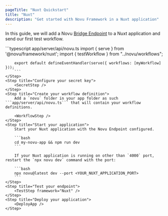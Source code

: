 ```yaml
---
pageTitle: "Nuxt Quickstart"
title: "Nuxt"
description: "Get started with Novu Framework in a Nuxt application"
---
```



In this guide, we will add a Novu [Bridge Endpoint](/docs/concepts/endpoint) to a Nuxt application and send our first test workflow.

<Steps>
    <Step title="Set up your local environment">
        <LocalStudio />
    </Step>
    <Step title="Install packages">
        <PackagesStep />
    </Step>
    <Step title="Add a Novu API Endpoint">
        ```typescript app/server/api/novu.ts
        import { serve } from '@novu/framework/nuxt';
        import { testWorkflow } from "../novu/workflows";

        export default defineEventHandler(serve({ workflows: [myWorkflow] }));
        ```
    </Step>
    <Step title="Configure your secret key">
        <SecretStep />
    </Step>
    <Step title="Create your workflow definition">
        Add a `novu` folder in your app folder as such ```app/server/api/novu.ts``` that will contain your workflow definitions.

        <WorkflowStep />
    </Step>
    <Step title="Start your application">
        Start your Nuxt application with the Novu Endpoint configured.

        ```bash
        cd my-novu-app && npm run dev
        ```

        If your Nuxt application is running on other than `4000` port, restart the `npx novu dev` command with the port:

        ```bash
        npx novu@latest dev --port <YOUR_NUXT_APPLICATION_PORT>
        ```
    </Step>
    <Step title="Test your endpoint">
        <TestStep framework="Nuxt" />
    </Step>
    <Step title="Deploy your application">
        <DeployApp />
    </Step>
</Steps>

<NextStepsStep />
